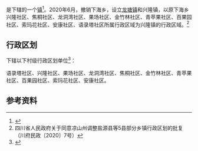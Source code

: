 {{中国乡级行政区|51/34/23/117/000
| 政府驻地 = 焦桐社区银杏街1号
| 电话区号 = 834
}}
'''{{PAGENAMEBASE}}'''是{{PRC admin/fullname|51/34/23/117/000|3}}下辖的一个[[行政建制镇|镇]]<ref>{{PRC admin/ref sgc|{{PRC admin/parent|51/34/23/117/000}}}}</ref>。2020年6月，撤销下海乡，设立[[龙塘镇|龙塘镇]]和兴隆镇，以原下海乡兴隆社区、焦桐社区、龙洞湾社区、果场社区、金竹林社区、青苹果社区、百果园社区、索玛花社区、安康社区、语录塔社区所属行政区域为兴隆镇的行政区域。<ref>四川省人民政府关于同意凉山州调整盐源县等5县部分乡镇行政区划的批复（川府民政〔2020〕7号）</ref>


== 行政区划 ==
{{PAGENAMEBASE}}下辖以下村级行政区划单位<ref>{{PRC admin/ref sgc|51/34/23/117/000}}</ref>：

语录塔社区、兴隆社区、果场社区、龙洞湾社区、焦桐社区、金竹林社区、青苹果社区、百果园社区、索玛花社区、安康社区。

== 参考资料 ==
{{reflist}}

{{四川行政区划小作品}}
{{PRC admin/navcat|51/34/23/117/000}}